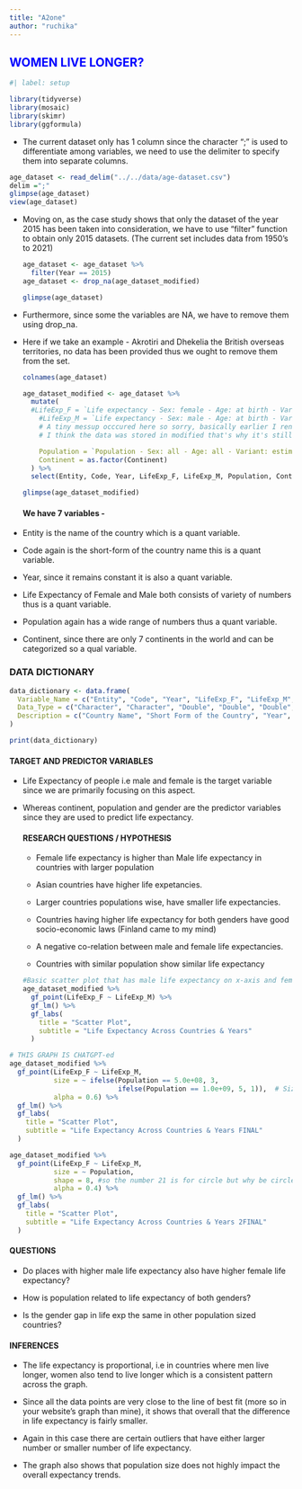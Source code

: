 ```yaml
---
title: "A2one"
author: "ruchika"
---
```


## WOMEN LIVE LONGER? {style="COLOR: BLUE"}

```r
#| label: setup

library(tidyverse)
library(mosaic)
library(skimr)
library(ggformula)
```

-   The current dataset only has 1 column since the character ";" is used to differentiate among variables, we need to use the delimiter to specify them into separate columns.

```r
age_dataset <- read_delim("../../data/age-dataset.csv")
delim =";"
glimpse(age_dataset)
view(age_dataset)
```

-   Moving on, as the case study shows that only the dataset of the year 2015 has been taken into consideration, we have to use "filter" function to obtain only 2015 datasets. (The current set includes data from 1950's to 2021)

    ```r
    age_dataset <- age_dataset %>%
      filter(Year == 2015)
    age_dataset <- drop_na(age_dataset_modified)

    glimpse(age_dataset)
    ```

-   Furthermore, since some the variables are NA, we have to remove them using drop_na.

-   Here if we take an example - Akrotiri and Dhekelia the British overseas territories, no data has been provided thus we ought to remove them from the set.

    ```r
    colnames(age_dataset)

    ```

    ```r
    age_dataset_modified <- age_dataset %>%
      mutate(
      #LifeExp_F = `Life expectancy - Sex: female - Age: at birth - Variant: estimates` / 10,  
        #LifeExp_M = `Life expectancy - Sex: male - Age: at birth - Variant: estimates` / 10,     
        # A tiny messup occcured here so sorry, basically earlier I renamed the life expectancy into LifeExp_F and went to do the graph then realised population's name is also pretty big so came back to change the name, then code stopped working saying Life Expectancy doesn't exist so I checked the colnames but it showed the renamed names (LifeExp) so then in mutate I used the new names and divided by 10 but then it showed those names doesn't exist so I removed both and now the dataset shows correct name with correct numericals.
        # I think the data was stored in modified that's why it's still showing even if I dont write it in code,but still not sure what happened, sorry for the inconvenience.
        
        Population = `Population - Sex: all - Age: all - Variant: estimates`,
        Continent = as.factor(Continent)  
      ) %>%
      select(Entity, Code, Year, LifeExp_F, LifeExp_M, Population, Continent)

    glimpse(age_dataset_modified)
    ```

    #### We have 7 variables -

-   Entity is the name of the country which is a quant variable.

-   Code again is the short-form of the country name this is a quant variable.

-   Year, since it remains constant it is also a quant variable.

-   Life Expectancy of Female and Male both consists of variety of numbers thus is a quant variable.

-   Population again has a wide range of numbers thus a quant variable.

-   Continent, since there are only 7 continents in the world and can be categorized so a qual variable.

### DATA DICTIONARY

```r
data_dictionary <- data.frame(
  Variable_Name = c("Entity", "Code", "Year", "LifeExp_F", "LifeExp_M", "Population", "Continent"),
  Data_Type = c("Character", "Character", "Double", "Double", "Double", "Double", "Character"),
  Description = c("Country Name", "Short Form of the Country", "Year", "Life Expectancy of Females", "Life Expectancy of Males", "Population", "Continent")
)

print(data_dictionary)
```

#### TARGET AND PREDICTOR VARIABLES

-   Life Expectancy of people i.e male and female is the target variable since we are primarily focusing on this aspect.

-   Whereas continent, population and gender are the predictor variables since they are used to predict life expectancy.

    #### RESEARCH QUESTIONS / HYPOTHESIS

    -   Female life expectancy is higher than Male life expectancy in countries with larger population

    -   Asian countries have higher life expetancies.

    -   Larger countries populations wise, have smaller life expectancies.

    -   Countries having higher life expectancy for both genders have good socio-economic laws (Finland came to my mind)

    -   A negative co-relation between male and female life expectancies.

    -   Countries with similar population show similar life expectancy

    ```r
    #Basic scatter plot that has male life expectancy on x-axis and female on y-axi.
    age_dataset_modified %>%
      gf_point(LifeExp_F ~ LifeExp_M) %>%
      gf_lm() %>%
      gf_labs(
        title = "Scatter Plot",
        subtitle = "Life Expectancy Across Countries & Years"
      )
    ```

```r
# THIS GRAPH IS CHATGPT-ed
age_dataset_modified %>%
  gf_point(LifeExp_F ~ LifeExp_M, 
           size = ~ ifelse(Population == 5.0e+08, 3, 
                           ifelse(Population == 1.0e+09, 5, 1)),  # Size 3 for 5.0e+08, size 5 for 1.0e+09, size 1 otherwise
           alpha = 0.6) %>%
  gf_lm() %>%
  gf_labs(
    title = "Scatter Plot",
    subtitle = "Life Expectancy Across Countries & Years FINAL"
  )
```

```r
age_dataset_modified %>%
  gf_point(LifeExp_F ~ LifeExp_M, 
           size = ~ Population,  
           shape = 8, #so the number 21 is for circle but why be circle when you can be a star :>         
           alpha = 0.4) %>% 
  gf_lm() %>%
  gf_labs(
    title = "Scatter Plot",
    subtitle = "Life Expectancy Across Countries & Years 2FINAL"
  )
```

#### QUESTIONS

-   Do places with higher male life expectancy also have higher female life expectancy?

-   How is population related to life expectancy of both genders?

-   Is the gender gap in life exp the same in other population sized countries?

#### INFERENCES

-   The life expectancy is proportional, i.e in countries where men live longer, women also tend to live longer which is a consistent pattern across the graph.

-   Since all the data points are very close to the line of best fit (more so in your website's graph than mine), it shows that overall that the difference in life expectancy is fairly smaller.

-   Again in this case there are certain outliers that have either larger number or smaller number of life expectancy.

-   The graph also shows that population size does not highly impact the overall expectancy trends.
